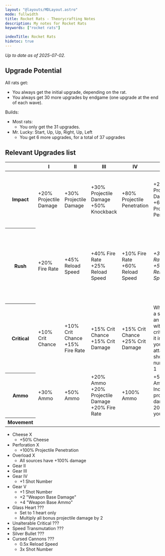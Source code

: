 ```yaml
---
layout: "@layouts/MDLayout.astro"
mode: fullwidth
title: Rocket Rats - Theorycrafting Notes
description: My notes for Rocket Rats
keywords: ["rocket rats"]

indexTitle: Rocket Rats
hidetoc: true
---
```



*Up to date as of 2025-07-02.*

## Upgrade Potential

All rats get:

- You always get the initial upgrade, depending on the rat.
- You always get 30 more upgrades by endgame (one upgrade at the end of each wave).

Builds:

- Most rats:
    - You only get the 31 upgrades.
- Mr. Lucky: Start, Up, Up, Right, Up, Left
    - You get 6 more upgrades, for a total of 37 upgrades

## Relevant Upgrades list

<p>
<table class="general">
<thead>
    <tr>
        <th></th>
        <th>I</th>
        <th>II</th>
        <th>III</th>
        <th>IV</th>
        <th>V</th>
        <th>VI</th>
        <th>VII</th>
    </tr>
</thead>
<tbody>
    <tr>
        <th>Impact</th>
        <td>+20% Projectile Damage</td>
        <td>+30% Projectile Damage</td>
        <td>+30% Projectile Damage<br/>+50% Knockback</td>
        <td>+80% Projectile Penetration</td>
        <td>+20% Projectile Damage<br/>+60% Projectile Penetration</td>
        <td>+2 Shot Number<br/>Switches shot spread to angular</td>
        <td><Em>+4 Shot Number<br/>+80% Projectile Damage<br/>+50% Knockback<br/>+50% Ammo</Em></td>
    </tr>
    <tr>
        <th>Rush</th>
        <td>+20% Fire Rate</td>
        <td>+45% Reload Speed</td>
        <td>+40% Fire Rate<br/>+25% Reload Speed</td>
        <td>+10% Fire Rate<br/>+60% Reload Speed</td>
        <td><Em>+30% Fire Rate<br/>+50% Reload Speed</Em></td>
        <td>After reloading, you have 30% chance of increasing your fire rate by 200% until your next reload</td>
        <td></td>
    </tr>
    <tr>
        <th>Critical</th>
        <td>+10% Crit Chance</td>
        <td>+10% Crit Chance<br/>+15% Fire Rate</td>
        <td>+15% Crit Chance<br/>+15% Crit Damage</td>
        <td>+15% Crit Chance<br/>+25% Crit Damage</td>
        <td>Whenever a shot kills an enemy with a critical hit, it increases your next attack's shot number by 1</td>
        <td>+20% Critical Chance<br/>Surplus critical chance turns into critical damage</td>
        <td>Hitting a critical shot empowers your next attack with 60% increased critical damage</td>
    </tr>
    <tr>
        <th>Ammo</th>
        <td>+30% Ammo</td>
        <td>+50% Ammo</td>
        <td>+20% Ammo<br/>+20% Projectile Damage<br/>+20% Fire Rate</td>
        <td>+100% Ammo</td>
        <td>+50% Ammo<br/>Increases projectile damage by 200% of your ammo</td>
        <td>+1 Shot Number</td>
        <td><Em>Every attack consumes only 1 ammo</Em></td>
    </tr>
    <tr>
        <th>Movement</th>
        <td></td>
        <td></td>
        <td></td>
        <td></td>
        <td></td>
        <th></th>
        <th></th>
    </tr>
</tbody>
</table>
</p>

- Cheese X
    - +50% Cheese
- Perforation X
    - +100% Projectile Penetration
- Overload X
    - All sources have +100% damage
- Gear II
- Gear III
- Gear IV
    - +1 Shot Number
- Gear V
    - +1 Shot Number
    - +2 "Weapon Base Damage"
    - +4 "Weapon Base Ammo"
- Glass Heart ???
    - Set to 1 heart only
    - Multiply all bonus projectile damage by 2
- Unalterable Critical ???
- Speed Transmutation ???
- Silver Bullet ???
- Cursed Cannons ???
    - 0.5x Reload Speed
    - 3x Shot Number

